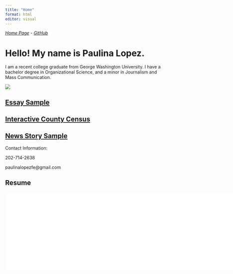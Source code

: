 ```yaml
---
title: "Home"
format: html
editor: visual
---
```


[*Home Page*](https://paulopgw.github.io/website/Home.html) - [*GitHub*](https://github.com/paulopgw)

# Hello! My name is Paulina Lopez.

I am a recent college graduate from George Washington University. I have a bachelor degree in Organizational Science, and a minor in Journalism and Mass Communication.

![](DSC02177 2.jpg)

## [Essay Sample](https://paulopgw.github.io/website/essaysample.html)

## [Interactive County Census](https://paulopgw.github.io/website/censusmap.html)

## [News Story Sample](https://paulopgw.github.io/website/newsstory.html)

Contact Information:

202-714-2638

paulinalopezfe\@gmail.com

## Resume

![](PaulinaLopezfelix_resume (1).pdf){width="3609" height="250"}
